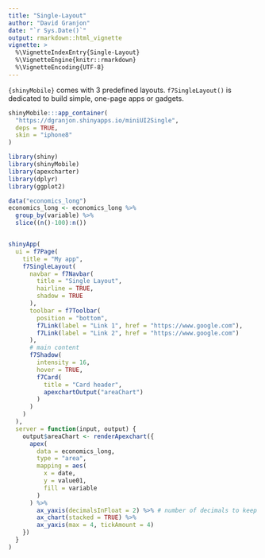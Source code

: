 ```yaml
---
title: "Single-Layout"
author: "David Granjon"
date: "`r Sys.Date()`"
output: rmarkdown::html_vignette
vignette: >
  %\VignetteIndexEntry{Single-Layout}
  %\VignetteEngine{knitr::rmarkdown}
  %\VignetteEncoding{UTF-8}
---
```


`{shinyMobile}` comes with 3 predefined layouts. `f7SingleLayout()` is dedicated to build simple, 
one-page apps or gadgets.

```r
shinyMobile:::app_container(
  "https://dgranjon.shinyapps.io/miniUI2Single", 
  deps = TRUE,
  skin = "iphone8"
)
```

```r
library(shiny)
library(shinyMobile)
library(apexcharter)
library(dplyr)
library(ggplot2)

data("economics_long")
economics_long <- economics_long %>%
  group_by(variable) %>%
  slice((n()-100):n())


shinyApp(
  ui = f7Page(
    title = "My app",
    f7SingleLayout(
      navbar = f7Navbar(
        title = "Single Layout",
        hairline = TRUE,
        shadow = TRUE
      ),
      toolbar = f7Toolbar(
        position = "bottom",
        f7Link(label = "Link 1", href = "https://www.google.com"),
        f7Link(label = "Link 2", href = "https://www.google.com")
      ),
      # main content
      f7Shadow(
        intensity = 16,
        hover = TRUE,
        f7Card(
          title = "Card header",
          apexchartOutput("areaChart")
        )
      )
    )
  ),
  server = function(input, output) {
    output$areaChart <- renderApexchart({
      apex(
        data = economics_long,
        type = "area",
        mapping = aes(
          x = date,
          y = value01,
          fill = variable
        )
      ) %>%
        ax_yaxis(decimalsInFloat = 2) %>% # number of decimals to keep
        ax_chart(stacked = TRUE) %>%
        ax_yaxis(max = 4, tickAmount = 4)
    })
  }
)
```
